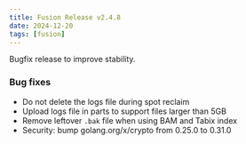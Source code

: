 ```yaml
---
title: Fusion Release v2.4.8
date: 2024-12-20
tags: [fusion]
---
```


Bugfix release to improve stability.

### Bug fixes

- Do not delete the logs file during spot reclaim
- Upload logs file in parts to support files larger than 5GB 
- Remove leftover `.bak` file when using BAM and Tabix index 
- Security: bump golang.org/x/crypto from 0.25.0 to 0.31.0
